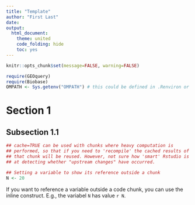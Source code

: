 ```yaml
---
title: "Template"
author: "First Last"
date: 
output:
  html_document:
    theme: united
    code_folding: hide
    toc: yes
---
```


```r
knitr::opts_chunk$set(message=FALSE, warning=FALSE)
```

```r
require(GEOquery)
require(Biobase)
OMPATH <- Sys.getenv("OMPATH") # this could be defined in .Renviron or .Rprofile. See Introduction
```

# Section 1

## Subsection 1.1

```r
## cache=TRUE can be used with chunks where heavy computation is
## performed, so that if you need to 'recompile' the cached results of
## that chunk will be reused. However, not sure how 'smart' Rstudio is
## at detecting whether "upstream changes" have occurred.

## Setting a variable to show its reference outside a chunk
N <- 20
```

If you want to reference a variable outside a code chunk, you can use 
the inline construct. E.g., the variabel `N` has value `r N`.

